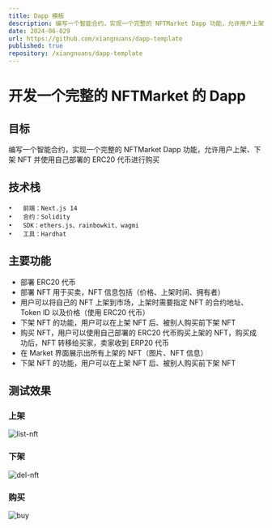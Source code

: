 ```yaml
---
title: Dapp 模板
description: 编写一个智能合约，实现一个完整的 NFTMarket Dapp 功能，允许用户上架、下架 NFT 并使用自己部署的 ERC20 代币进行购买
date: 2024-06-029
url: https://github.com/xiangnuans/dapp-template
published: true
repository: /xiangnuans/dapp-template
---
```


# 开发一个完整的 NFTMarket 的 Dapp

## 目标

编写一个智能合约，实现一个完整的 NFTMarket Dapp 功能，允许用户上架、下架 NFT 并使用自己部署的 ERC20 代币进行购买

## 技术栈

    •	前端：Next.js 14
    •	合约：Solidity
    •	SDK：ethers.js、rainbowkit、wagmi
    •	工具：Hardhat

## 主要功能

- 部署 ERC20 代币
- 部署 NFT 用于买卖，NFT 信息包括（价格、上架时间、拥有者）
- 用户可以将自己的 NFT 上架到市场，上架时需要指定 NFT 的合约地址、Token ID 以及价格（使用 ERC20 代币）
- 下架 NFT 的功能，用户可以在上架 NFT 后、被别人购买前下架 NFT
- 购买 NFT，用户可以使用自己部署的 ERC20 代币购买上架的 NFT，购买成功后，NFT 转移给买家，卖家收到 ERP20 代币
- 在 Market 界面展示出所有上架的 NFT（图片、NFT 信息）
- 下架 NFT 的功能，用户可以在上架 NFT 后、被别人购买前下架 NFT

## 测试效果

### 上架

![list-nft](./dapp-template/list-nft.jpg)

### 下架

![del-nft](./dapp-template/del-nft.jpg)

### 购买

![buy](./dapp-template/buy.jpg)
